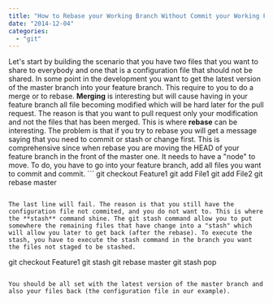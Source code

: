 ```yaml
---
title: "How to Rebase your Working Branch Without Commit your Working Files"
date: "2014-12-04"
categories: 
  - "git"
---
```


Let's start by building the scenario that you have two files that you want to share to everybody and one that is a configuration file that should not be shared. In some point in the development you want to get the latest version of the master branch into your feature branch. This require to you to do a merge or to rebase. **Merging** is interesting but will cause having in your feature branch all file becoming modified which will be hard later for the pull request. The reason is that you want to pull request only your modification and not the files that has been merged. This is where **rebase** can be interesting. The problem is that if you try to rebase you will get a message saying that you need to commit or stash or change first. This is comprehensive since when rebase you are moving the HEAD of your feature branch in the front of the master one. It needs to have a "node" to move. To do, you have to go into your feature branch, add all files you want to commit and commit. ``` 
 git checkout Feature1 git add File1 git add File2 git rebase master 
``` 

The last line will fail. The reason is that you still have the configuration file not commited, and you do not want to. This is where the **stash** command shine. The git stash command allow you to put somewhere the remaining files that have change into a "stash" which will allow you later to get back (after the rebase). To execute the stash, you have to execute the stash command in the branch you want the files not staged to be stashed.

``` 
 git checkout Feature1 git stash git rebase master git stash pop 
``` 

You should be all set with the latest version of the master branch and also your files back (the configuration file in our example).
